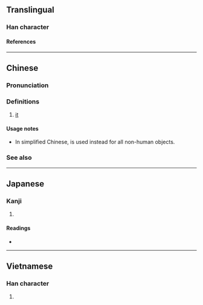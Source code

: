 {{also|它}}
{{character info/new}}
==Translingual==

===Han character===
{{Han char|rn=93|rad=牛|as=03|sn=7|four=24512|canj=HQPD|ids=⿰牜也}}

====References====
{{Han ref|kx=0697.090|dkj=19931|dj=1109.060|hdz=31803.010|uh=7260}}

----

==Chinese==
{{zh-forms|s=它}}

===Pronunciation===
{{zh-pron
|m=tā
|c=taa1
|h=
|mn=
|w=1ta
|mc=
|oc=
|ma=y
|cat=pron
}}

===Definitions===
{{zh-hanzi}}

# {{lb|zh|animals}} [[it]]

====Usage notes====
* In simplified Chinese, {{zh-l|它}} is used instead for all non-human objects.

===See also===
{{cmn-personal pronouns}}

----

==Japanese==

===Kanji===
{{ja-kanji|grade=|rs=牛03}}

# {{defn|lang=ja|sort=牛03}}

====Readings====
* {{ja-readings|on=[[た]] (ta), [[だ]] (da)|kun=}}

----

==Vietnamese==

===Han character===
{{vi-hantu|[[tha]]|rs=牛03}}

# {{defn|lang=vi|sort=牛03}}